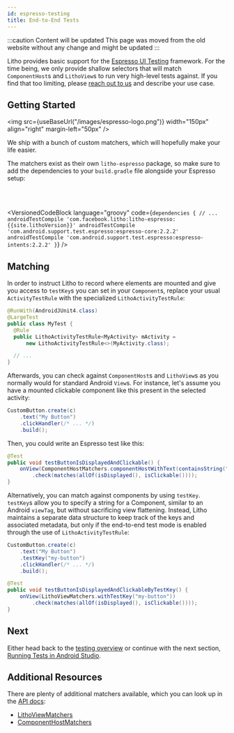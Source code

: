 ```yaml
---
id: espresso-testing
title: End-to-End Tests
---
```


:::caution Content will be updated
This page was moved from the old website without any change and might be updated
:::


Litho provides basic support for the
[Espresso UI Testing](https://developer.android.com/training/testing/ui-testing/espresso-testing.html)
framework. For the time being, we only provide shallow selectors that will match `ComponentHost`s and
`LithoView`s to run very high-level tests against. If you find that too limiting, please
[reach out to us](https://github.com/facebook/litho/issues/new) and describe your use case.

## Getting Started

<img src={useBaseUrl("/images/espresso-logo.png")} width="150px" align="right" margin-left="50px" />

We ship with a bunch of custom matchers, which will hopefully make your life easier.

The matchers exist as their own `litho-espresso` package, so make sure to add the
dependencies to your `build.gradle` file alongside your Espresso setup:

<br clear="right" />
<br />

<VersionedCodeBlock language="groovy" code={`
dependencies {
  // ...
  androidTestCompile 'com.facebook.litho:litho-espresso:{{site.lithoVersion}}'
  androidTestCompile 'com.android.support.test.espresso:espresso-core:2.2.2'
  androidTestCompile 'com.android.support.test.espresso:espresso-intents:2.2.2'
}
`} />

## Matching

In order to instruct Litho to record where elements are mounted and give you access to
`testKey`s you can set in your `Component`s, replace your usual `ActivityTestRule`
with the specialized `LithoActivityTestRule`:

```java
@RunWith(AndroidJUnit4.class)
@LargeTest
public class MyTest {
  @Rule
  public LithoActivityTestRule<MyActivity> mActivity =
      new LithoActivityTestRule<>(MyActivity.class);

  // ...
}
```

Afterwards, you can check against `ComponentHost`s and `LithoView`s as you normally would
for standard Android `View`s. For instance, let's assume you have a mounted
clickable component like this present in the selected activity:

```java
CustomButton.create(c)
    .text("My Button")
    .clickHandler(/* ... */)
    .build();
```

Then, you could write an Espresso test like this:

```java
@Test
public void testButtonIsDisplayedAndClickable() {
    onView(ComponentHostMatchers.componentHostWithText(containsString("My Button")))
        .check(matches(allOf(isDisplayed(), isClickable())));
}
```

Alternatively, you can match against components by using `testKey`. `testKey`s allow
you to specify a string for a Component, similar to an Android `viewTag`, but without
sacrificing view flattening. Instead, Litho maintains a separate data structure to keep
track of the keys and associated metadata, but only if the end-to-end test mode is enabled
through the use of `LithoActivityTestRule`:

```java
CustomButton.create(c)
    .text("My Button")
    .testKey("my-button")
    .clickHandler(/* ... */)
    .build();
```

```java
@Test
public void testButtonIsDisplayedAndClickableByTestKey() {
    onView(LithoViewMatchers.withTestKey("my-button"))
        .check(matches(allOf(isDisplayed(), isClickable())));
}
```

## Next

Either head back to the [testing overview](testing-overview.mdx) or
continue with the next section, [Running Tests in Android Studio](tests-in-android-studio.mdx).

## Additional Resources

There are plenty of additional matchers available, which you can look up in the
[API docs](pathname:///javadoc/index.html):

- [LithoViewMatchers](pathname:///javadoc/com/facebook/litho/testing/espresso/LithoViewMatchers.html)
- [ComponentHostMatchers](pathname:///javadoc/com/facebook/litho/testing/espresso/ComponentHostMatchers.html)
